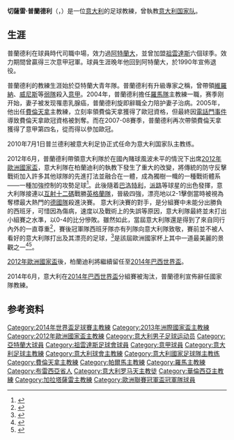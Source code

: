 {{Noteta
|G1=意甲
|G2=uefa
|G3=football
|G4=阿聯酋職業足球聯賽
|T=zh-hans:切萨雷·普兰德利;zh-hk:切薩雷·柏蘭迪利;zh-tw:切薩雷·普蘭德利;
|1=zh-hans:普兰德利;zh-hk:柏蘭迪利;zh-tw:普蘭德利;
|2=zh-hans:巴洛特利;zh-hk:巴洛迪利;zh-tw:巴洛特利;
|3=zh-hans:皮尔洛;zh-hk:派路;zh-tw:皮爾洛;
}}
{{Infobox football biography
| playername = 切薩雷·普蘭德利<br />''Cesare Prandelli''
| image              = Cesare Prandelli Euro 2012 vs England.jpg
| image_size         = 200
| fullname = Cesare Claudio Prandelli
| birth_date         = {{birth date and age|1957|8|19|df=y}}
| birth_place        = {{ITA}}[[奥尔齐诺维|奥尔齐诺维]]
| currentclub = 
| position = 中場
| years1 = 1974–1978
| clubs1 = [[克雷莫納體育會|克雷莫納]]
| caps1 = 88
| goals1 = 4
| years2 = 1978–1979
| clubs2 = [[亞特蘭大足球俱樂部|亞特蘭大]]
| caps2 = 27
| goals2 = 1
| years3 = 1979–1985
| clubs3 = [[尤文圖斯|尤文圖斯]]
| caps3 = 89
| goals3 = 0
| years4 = 1985–1990 
| clubs4 = 亞特蘭大
| caps4 = 119
| goals4 = 7
| totalcaps = 323 
|totalgoals = 17
| manageryears1   = 1990–1997
|managerclubs1   = [[亞特蘭大足球俱樂部|亞特蘭大]] <small>(青年隊教練)</small>
| manageryears2   = 1993–1994
|managerclubs2   = [[亞特蘭大足球俱樂部|亞特蘭大]] <small>(看守領隊)</small>
| manageryears4 = 1997–1998
| managerclubs4 = [[萊切足球俱樂部|萊切]]
| manageryears5 = 1998–2000
| managerclubs5 = [[維羅納足球俱樂部|維羅納]]
| manageryears6 = 2000–2001
| managerclubs6 = [[威尼斯足球俱樂部|威尼斯]]
| manageryears7 = 2002–2004
| managerclubs7 = [[帕爾馬足球俱樂部|帕爾馬]]
| manageryears8 = 2004
| managerclubs8 = [[羅馬足球俱樂部|羅馬]]
| manageryears9 = 2005–2010
| managerclubs9 = [[佛羅倫薩足球俱樂部|費倫天拿]]
| manageryears10 = 2010–2014
| managerclubs10 = [[意大利国家足球队|意大利]]
| manageryears11 = 2014
| managerclubs11 = [[加拉塔沙雷體育會|加拉塔沙雷]]
| manageryears12 = 2016
| managerclubs12 = [[華倫西亞足球會|華倫西亞]]
| manageryears13 = 2017–2018
| managerclubs13 = [[阿爾納沙體育會|阿爾納沙]]
| manageryears14 = 2018–2019
| managerclubs14 = [[熱那亞板球與足球俱樂部|熱那亞]]
| manageryears15 = 2020–2021
| managerclubs15 = [[佛羅倫薩足球俱樂部|費倫天拿]]
}}
'''切薩雷·普蘭德利'''（{{lang-it|Cesare Prandelli}}，{{bd|1957年|8月19日|catidx=Prandelli, Cesare}}）是一位[[意大利|意大利]]的足球教練，曾執教[[意大利国家足球队|意大利国家队]]。

==生涯==
普蘭德利在球員時代司職中場，效力過[[阿特蘭大|阿特蘭大]]，並曾加盟[[祖雲達斯|祖雲達斯]]六個球季。效力期間曾贏得三次意甲冠軍。球員生涯晚年他回到阿特蘭大，於1990年宣佈退役。

普蘭德利的教練生涯始於亞特蘭大青年隊。普蘭德利有升級專家之稱，曾帶領[[維羅納足球俱樂部|維羅納]]、[[威尼斯足球俱樂部|威尼斯]]等[[弱隊|弱隊]]殺入[[意甲|意甲]]。2004年，普蘭德利擔任[[羅馬足球俱樂部|羅馬隊]]主教練一職，赛季刚开始，妻子被发现罹患乳腺癌，普蘭德利旋即辭職全力陪护妻子治病。2005年，他出任[[費倫天拿足球俱樂部|費倫天拿]]主教練，立刻率領費倫天拿獲得了歐冠資格，但最終因[[電話門事件|電話門事件]]導致費倫天拿歐冠資格被剝奪。而在2007-08賽季，普蘭德利再次帶領費倫天拿獲得了意甲第四名，從而得以參加歐冠。

2010年7月1日普兰德利被意大利足协正式任命为意大利国家队主教练。

2012年6月，普蘭德利帶領意大利隊於在國內賭球風波未平的情況下出席[[2012年歐洲國家盃|2012年歐洲國家盃]]，意大利隊在柏蘭迪利的執教下發生了重大的改變，將傳統的防守反擊戰術加入許多其他球隊的先進打法並融合在一體，成為獨樹一幟的一種戰術體系——一種加強控制的攻勢足球<ref>{{cite web | url=http://www.goal.com/hk/news/3392/%E6%AD%90%E6%B4%B2%E5%9C%8B%E5%AE%B6%E7%9B%832012/2012/07/01/3212050/%E4%B8%AD%E6%9D%91%E6%86%B2%E5%89%9B%E5%B0%88%E6%AC%84%E6%84%8F%E5%A4%A7%E5%88%A9%E6%B1%BA%E8%B3%BD%E6%87%89%E7%94%A84-3-1-2%E9%99%A3%E5%9E%8B | title=中村憲剛專欄：意大利決賽應用4-3-1-2陣型 | accessdate=2012-12-26 | archive-date=2020-04-21 | archive-url=https://web.archive.org/web/20200421093908/https://www.goal.com/hk/news/3392/%E6%AD%90%E6%B4%B2%E5%9C%8B%E5%AE%B6%E7%9B%832012/2012/07/01/3212050/%E4%B8%AD%E6%9D%91%E6%86%B2%E5%89%9B%E5%B0%88%E6%AC%84%E6%84%8F%E5%A4%A7%E5%88%A9%E6%B1%BA%E8%B3%BD%E6%87%89%E7%94%A84-3-1-2%E9%99%A3%E5%9E%8B | dead-url=no }}</ref>。此後隨着[[巴洛特利|巴洛特利]]，[[派路|派路]]等球星的出色發揮，意大利隊接連以[[互射十二碼|互射十二碼]]戰勝[[英格蘭足球代表隊|英格蘭隊]]，晉級四強，漂亮地以2-1擊倒當時被視為奪標最大熱門的[[德國國家足球隊|德國隊]]殺進決賽。
意大利決賽的對手，是分組賽中未能分出勝負的西班牙，可惜因為傷病，速度以及戰術上的失誤等原因，意大利隊最終並未打出小組賽之水準，以0-4的比分慘敗。雖然如此，當屆意大利隊還是得到了來自同行內外的一直尊重<ref>{{Cite web |url=http://sports.cn.yahoo.com/ypen/20120702/1149102.html |title=雅虎體育：《向意大利致敬！ 西班牙全队列队为意大利鼓掌》 |accessdate=2012-12-26 |archive-date=2013-06-30 |archive-url=https://web.archive.org/web/20130630103734/http://sports.cn.yahoo.com/ypen/20120702/1149102.html |dead-url=no }}</ref>，賽後冠軍隊西班牙隊亦有列隊向意大利隊致敬，賽前並不被人看好的意大利隊打出及其漂亮的足球，<ref>{{Cite web |url=http://soccer.titan24.com/2012-07-02/187042.html |title=體壇週報：《意大利輸球贏得尊重》 |access-date=2012-12-26 |archive-url=https://web.archive.org/web/20130122214516/http://soccer.titan24.com/2012-07-02/187042.html |archive-date=2013-01-22 |dead-url=yes }}</ref>是該屆歐洲國家杯上其中一道最美麗的景觀之一<ref>{{Cite web |url=http://sports.sina.com.cn/g/euro2012/2012-07-02/07066121536.shtml |title=詹俊：10年最精彩大赛决赛 博斯克下了很大一盘棋 |accessdate=2012-12-26 |archive-date=2020-04-21 |archive-url=https://web.archive.org/web/20200421093925/http://sports.sina.com.cn/g/euro2012/2012-07-02/07066121536.shtml |dead-url=no }}</ref><ref>{{Cite web |url=http://sports.sina.com.cn/g/euro2012/2012-07-02/09446121802.shtml |title=天灾+人祸+被看扁下彻底重生 这个夏天重新爱上意大利 |accessdate=2012-12-26 |archive-date=2020-04-21 |archive-url=https://web.archive.org/web/20200421093930/http://sports.sina.com.cn/g/euro2012/2012-07-02/09446121802.shtml |dead-url=no }}</ref>。

[[2012年歐洲國家盃|2012年歐洲國家盃]]後，柏蘭迪利將繼續留任至[[2014年世界盃足球賽|2014年巴西世界盃]]。

2014年6月，意大利在[[2014年世界盃足球賽|2014年巴西世界盃]]分組賽被淘汰，普蘭德利宣佈辭任國家隊教練。

==参考资料==
{{reflist}}
{{start box}}
{{succession box
 | 3 = [[意大利國家足球隊|意大利國家隊]]主教練
 | 1 = [[马尔切洛·里皮|-{zh-hans:马尔切洛·里皮;zh-hk:馬些路·納比;zh-tw:馬爾切羅·里皮;}-]] 
 | 2 = [[安东尼奧·孔蒂|-{zh-hans:安东尼奥·孔蒂; zh-hk:安東尼奧·干地;zh-tw:安東尼奧·孔蒂;}-]] 
 | 4 = 2010年-2014年}}
{{end box}}
{{加拉塔薩雷主教練}}
{{2012年欧洲足球锦标赛意大利参赛名单}}
{{2013年聯合會盃足球賽意大利參賽名單}}
{{2014年世界盃足球賽意大利參賽名單}}
{{意甲最佳主教练}}
{{Authority control}}
{{DEFAULTSORT:Prandelli, Cesare}}
[[Category:2014年世界盃足球賽主教練|Category:2014年世界盃足球賽主教練]]
[[Category:2013年洲際國家盃主教練|Category:2013年洲際國家盃主教練]]
[[Category:2012年歐洲國家盃主教練|Category:2012年歐洲國家盃主教練]]
[[Category:意大利男子足球运动员|Category:意大利男子足球运动员]]
[[Category:亞特蘭大球員|Category:亞特蘭大球員]]
[[Category:祖雲達斯足球會球員|Category:祖雲達斯足球會球員]]
[[Category:意甲球員|Category:意甲球員]]
[[Category:意大利足球主教練|Category:意大利足球主教練]]
[[Category:意大利球會主教練|Category:意大利球會主教練]]
[[Category:意大利國家足球隊主教练|Category:意大利國家足球隊主教练]]
[[Category:費倫天拿主教練|Category:費倫天拿主教練]]
[[Category:帕爾馬主教練|Category:帕爾馬主教練]]
[[Category:羅馬主教練|Category:羅馬主教練]]
[[Category:布雷西亞省人|Category:布雷西亞省人]]
[[Category:意大利罗马天主教徒|Category:意大利罗马天主教徒]]
[[Category:華倫西亞主教練|Category:華倫西亞主教練]]
[[Category:加拉塔薩雷主教練|Category:加拉塔薩雷主教練]]
[[Category:歐洲聯賽冠軍盃冠軍隊球員|Category:歐洲聯賽冠軍盃冠軍隊球員]]